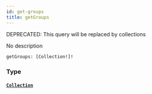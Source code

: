 ```yaml
---
id: get-groups
title: getGroups
---
```


<span class="badge badge--warning">DEPRECATED: This query will be replaced by collections</span>

No description

```graphql
getGroups: [Collection!]!

```

### Type

#### [`Collection`](/docs/graphql/objects/collection)
